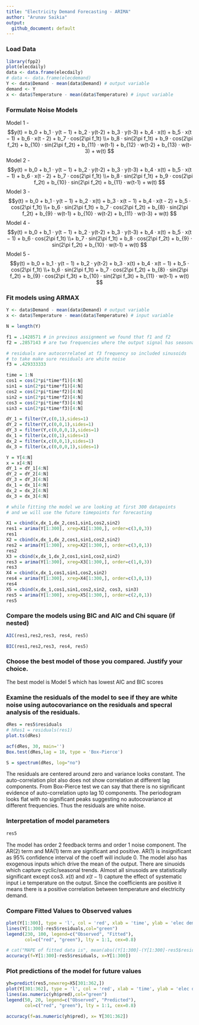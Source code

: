 ```yaml
---
title: "Electricity Demand Forecasting - ARIMA"
author: "Arunav Saikia"
output: 
  github_document: default
---
```


<h3> Load Data </h3>
```r
library(fpp2)
plot(elecdaily)
data <- data.frame(elecdaily)
# data <- data.frame(elecdemand)
Y <- data$Demand - mean(data$Demand) # output variable
demand <- Y
x <- data$Temperature - mean(data$Temperature) # input variable
```
<h3> Formulate Noise Models </h3>
Model 1 - $$y(t) = b_0 + b_1 · y(t − 1) + b_2 · y(t-2) + b_3 · y(t-3) + b_4 · x(t) + b_5 · x(t − 1) + b_6 · x(t - 2) + b_7 · cos(2\pi f_1t) \\+ b_8 · sin(2\pi f_1t) + b_9 · cos(2\pi f_2t) + b_{10} · sin(2\pi f_2t) + b_{11} · w(t-1) + b_{12} · w(t-2) + b_{13} · w(t-3) + w(t) $$
Model 2 - $$y(t) = b_0 + b_1 · y(t − 1) + b_2 · y(t-2) + b_3 · y(t-3) + b_4 · x(t) + b_5 · x(t − 1) + b_6 · x(t - 2) + b_7 · cos(2\pi f_1t) \\+ b_8 · sin(2\pi f_1t) + b_9 · cos(2\pi f_2t) + b_{10} · sin(2\pi f_2t) + b_{11} · w(t-1) + w(t) $$
Model 3 - $$y(t) = b_0 + b_1 · y(t − 1) + b_2 · x(t) + b_3 · x(t − 1) + b_4 · x(t - 2) + b_5 · cos(2\pi f_1t) \\+ b_6 · sin(2\pi f_1t) + b_7 · cos(2\pi f_2t) + b_{8} · sin(2\pi f_2t) + b_{9} · w(t-1) + b_{10} · w(t-2) + b_{11} · w(t-3) + w(t) $$
Model 4 - $$y(t) = b_0 + b_1 · y(t − 1) + b_2 · y(t-2) + b_3 · y(t-3) + b_4 · x(t) + b_5 · x(t − 1) + b_6 · cos(2\pi f_1t) \\+ b_7 · sin(2\pi f_1t) + b_8 · cos(2\pi f_2t) + b_{9} · sin(2\pi f_2t) + b_{10} · w(t-1) + w(t) $$
Model 5 - $$y(t) = b_0 + b_1 · y(t − 1) + b_2 · y(t-2)  + b_3 · x(t) + b_4 · x(t − 1) + b_5 · cos(2\pi f_1t) \\+ b_6 · sin(2\pi f_1t) + b_7 · cos(2\pi f_2t) + b_{8} · sin(2\pi f_2t) + b_{9} · cos(2\pi f_3t) + b_{10} · sin(2\pi f_3t) + b_{11} · w(t-1) + w(t) $$

<h3> Fit models using ARMAX </h3>
```r
Y <- data$Demand - mean(data$Demand) # output variable
x <- data$Temperature - mean(data$Temperature) # input variable

N = length(Y)

f1 = .1428571 # in previous assignment we found that f1 and f2
f2 = .2857143 # are two frequencies where the output signal has seasonal trend

# residuals are autocorrelated at f3 frequency so included sinusoids 
# to take make sure residuals are white noise
f3 = .429333333 

time = 1:N
cos1 = cos(2*pi*time*f1)[4:N]
sin1 = sin(2*pi*time*f1)[4:N]
cos2 = cos(2*pi*time*f2)[4:N]
sin2 = sin(2*pi*time*f2)[4:N]
cos3 = cos(2*pi*time*f3)[4:N]
sin3 = sin(2*pi*time*f3)[4:N]

dY_1 = filter(Y,c(0,1),sides=1)
dY_2 = filter(Y,c(0,0,1),sides=1)
dY_3 = filter(Y,c(0,0,0,1),sides=1)
dx_1 = filter(x,c(0,1),sides=1)
dx_2 = filter(x,c(0,0,1),sides=1)
dx_3 = filter(x,c(0,0,0,1),sides=1)

Y = Y[4:N]
x = x[4:N]
dY_1 = dY_1[4:N]
dY_2 = dY_2[4:N]
dY_3 = dY_3[4:N]
dx_1 = dx_1[4:N]
dx_2 = dx_2[4:N]
dx_3 = dx_3[4:N]

# while fitting the model we are looking at first 300 datapoints
# and we will use the future timepoints for forecasting

X1 = cbind(x,dx_1,dx_2,cos1,sin1,cos2,sin2)
res1 = arima(Y[1:300], xreg=X1[1:300,], order=c(3,0,3)) 
res1
X2 = cbind(x,dx_1,dx_2,cos1,sin1,cos2,sin2)
res2 = arima(Y[1:300], xreg=X2[1:300,], order=c(3,0,1)) 
res2
X3 = cbind(x,dx_1,dx_2,cos1,sin1,cos2,sin2)
res3 = arima(Y[1:300], xreg=X3[1:300,], order=c(1,0,3)) 
res3
X4 = cbind(x,dx_1,cos1,sin1,cos2,sin2)
res4 = arima(Y[1:300], xreg=X4[1:300,], order=c(3,0,1)) 
res4
X5 = cbind(x,dx_1,cos1,sin1,cos2,sin2, cos3, sin3)
res5 = arima(Y[1:300], xreg=X5[1:300,], order=c(2,0,1)) 
res5
```
<h3> Compare the models using BIC and AIC and Chi square (if nested) </h3>
```r
AIC(res1,res2,res3, res4, res5)

BIC(res1,res2,res3, res4, res5)
```
<h3>Choose the best model of those you compared. Justify your choice.</h3>
The best model is Model 5 which has lowest AIC and BIC scores
<h3> Examine the residuals of the model to see if they are white noise using
autocovariance on the residuals and specral analysis of the residuals.</h3>
```r
dRes = res5$residuals
# hRes1 = residuals(res1)
plot.ts(dRes)

acf(dRes, 30, main='')
Box.test(dRes,lag = 10, type = 'Box-Pierce')

S = spectrum(dRes, log="no")
```

The residuals are centered around zero and variance looks constant. The auto-correlation plot also does not show correlation at different lag components. From Box-Pierce test we can say that there is no significant evidence of auto-correlation upto lag 10 components. The periodogram looks flat with no significant peaks suggesting no autocovariance at different frequencies. Thus the residuals are white noise.

<h3> Interpretation of model parameters</h3>
```r
res5
```

The model has order 2 feedback terms and order 1 noise component. The  AR(2) term and MA(1) term are significant and positive. AR(1) is insignificant as 95% confidence interval of the coeff will include 0.
The model also has exogenous inputs which drive the mean of the output. There are sinuoids which capture cyclic/seasonal trends. Almost all sinusoids are statistically significant except cos3. $x(t)$ and $x(t-1)$ capture the effect of systematic input i.e temperature on the output. Since the coefficients are positive it means there is a positive correlation between temperature and electricity demand.
<h3> Compare Fitted Values to Observed values </h3>
```r
plot(Y[1:300], type = 'l', col = 'red', xlab = 'time', ylab = 'elec demand' )
lines(Y[1:300]-res5$residuals,col="green")
legend(230, 100, legend=c("Observed", "Fitted"),
       col=c("red", "green"), lty = 1:1, cex=0.8)

# cat("MAPE of fitted data is", mean(abs((Y[1:300]-(Y[1:300]-res5$residuals))/Y[1:300])))
accuracy(f=Y[1:300]-res5$residuals, x=Y[1:300])
```
<h3> Plot predictions of the model for future values </h3>
```r
yh=predict(res5,newxreg=X5[301:362,])
plot(Y[301:362], type = 'l', col = 'red', xlab = 'time', ylab = 'elec demand' )
lines(as.numeric(yh$pred),col="green")
legend(50, 20, legend=c("Observed", "Predicted"),
       col=c("red", "green"), lty = 1:1, cex=0.8)

accuracy(f=as.numeric(yh$pred), x= Y[301:362])
```
